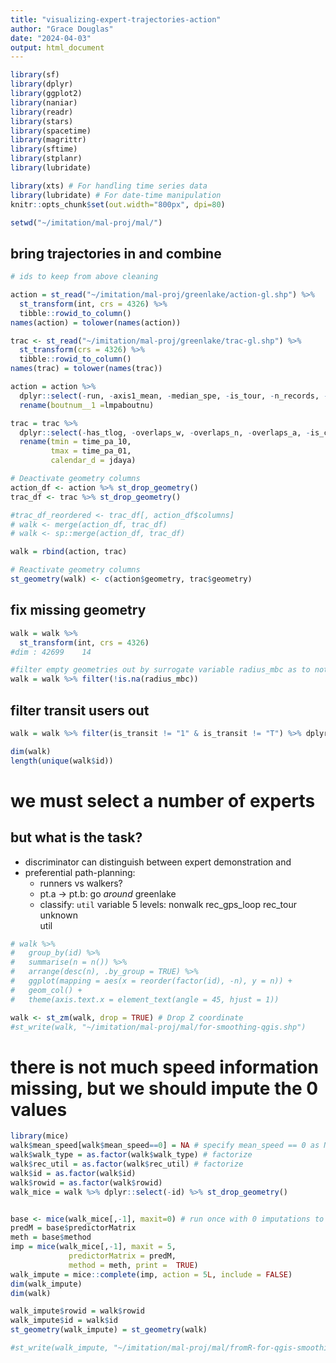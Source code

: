 ```yaml
---
title: "visualizing-expert-trajectories-action"
author: "Grace Douglas"
date: "2024-04-03"
output: html_document
---
```


```r
library(sf)
library(dplyr)
library(ggplot2)
library(naniar)
library(readr)
library(stars)
library(spacetime)
library(magrittr)
library(sftime)
library(stplanr)
library(lubridate)

library(xts) # For handling time series data
library(lubridate) # For date-time manipulation
knitr::opts_chunk$set(out.width="800px", dpi=80)

setwd("~/imitation/mal-proj/mal/")
```

## bring trajectories in and combine

```r
# ids to keep from above cleaning

action = st_read("~/imitation/mal-proj/greenlake/action-gl.shp") %>%
  st_transform(int, crs = 4326) %>% 
  tibble::rowid_to_column()
names(action) = tolower(names(action))

trac <- st_read("~/imitation/mal-proj/greenlake/trac-gl.shp") %>%
  st_transform(crs = 4326) %>%
  tibble::rowid_to_column() 
names(trac) = tolower(names(trac))

action = action %>%
  dplyr::select(-run, -axis1_mean, -median_spe, -is_tour, -n_records, -pct_record, -dist_m_sta, -n_records_) %>%
  rename(boutnum__1 =lmpaboutnu)

trac = trac %>%
  dplyr::select(-has_tlog, -overlaps_w, -overlaps_n, -overlaps_a, -is_complet, -has_comple, -valid_10h_, -cpm_mean)%>%
  rename(tmin = time_pa_10,
         tmax = time_pa_01,
         calendar_d = jdaya)

# Deactivate geometry columns
action_df <- action %>% st_drop_geometry()
trac_df <- trac %>% st_drop_geometry()

#trac_df_reordered <- trac_df[, action_df$columns]
# walk <- merge(action_df, trac_df)
# walk <- sp::merge(action_df, trac_df)

walk = rbind(action, trac)

# Reactivate geometry columns
st_geometry(walk) <- c(action$geometry, trac$geometry)

```


## fix missing geometry
```r
walk = walk %>%
  st_transform(int, crs = 4326)
#dim : 42699    14

#filter empty geometries out by surrogate variable radius_mbc as to not disrupt current geometry
walk = walk %>% filter(!is.na(radius_mbc))
```

## filter transit users out
```r
walk = walk %>% filter(is_transit != "1" & is_transit != "T") %>% dplyr::select(-is_transit)

dim(walk)
length(unique(walk$id))
```


# we must select a number of experts
## but what is the task? 

- discriminator can distinguish between expert demonstration and 
- preferential path-planning: 
  - runners vs walkers? 
  - pt.a -> pt.b: go *around* greenlake
  - classify: `util` variable 
5 levels: 
  nonwalk
  rec_gps_loop
  rec_tour      
  unknown    
  util

```r
# walk %>%
#   group_by(id) %>%
#   summarise(n = n()) %>%
#   arrange(desc(n), .by_group = TRUE) %>%
#   ggplot(mapping = aes(x = reorder(factor(id), -n), y = n)) + 
#   geom_col() +
#   theme(axis.text.x = element_text(angle = 45, hjust = 1))

walk <- st_zm(walk, drop = TRUE) # Drop Z coordinate
#st_write(walk, "~/imitation/mal-proj/mal/for-smoothing-qgis.shp")
```


# there is not much speed information missing, but we should impute the 0 values
```r
library(mice)
walk$mean_speed[walk$mean_speed==0] = NA # specify mean_speed == 0 as NA
walk$walk_type = as.factor(walk$walk_type) # factorize
walk$rec_util = as.factor(walk$rec_util) # factorize
walk$id = as.factor(walk$id)
walk$rowid = as.factor(walk$rowid)
walk_mice = walk %>% dplyr::select(-id) %>% st_drop_geometry()


base <- mice(walk_mice[,-1], maxit=0) # run once with 0 imputations to compute the predM dichotomous matrix
predM = base$predictorMatrix
meth = base$method
imp = mice(walk_mice[,-1], maxit = 5, 
             predictorMatrix = predM, 
             method = meth, print =  TRUE)
walk_impute = mice::complete(imp, action = 5L, include = FALSE)
dim(walk_impute)
dim(walk)

walk_impute$rowid = walk$rowid
walk_impute$id = walk$id
st_geometry(walk_impute) = st_geometry(walk)

#st_write(walk_impute, "~/imitation/mal-proj/mal/fromR-for-qgis-smoothing-v2.shp")

```




